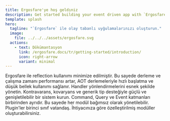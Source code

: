 ```yaml
---
title: Ergosfare'ye hoş geldıniz
description: Get started building your event driven app with `Ergosfare`.
template: splash
hero:
  tagline: "`Ergosfare` ile olay tabanlı uyğulamalarınızı oluşturun."
  image:
    file: ../../../assets/ergosfare.svg
  actions:
    - text: Dökümantasyon
      link: /ergosfare.docs/tr/getting-started/introduction/
      icon: right-arrow
      variant: minimal
---
```



<CardGrid stagger> 
	<Card title="Reflection-Free" icon="zap"> 
  Ergosfare ile reflection kullanımı minimize edilmiştir. Bu sayede derleme ve çalışma zamanı performansı artar, AOT derlemeleriyle hızlı başlatma ve düşük bellek kullanımı sağlanır. 
</Card>
	<Card title="Polimorfik Dispatcher" icon="layers"> Handler yönlendirmelerini esnek şekilde yönetin. Kontravarans, kovaryans ve generik tip desteğiyle güçlü ve genişletilebilir bir sistem kurun. </Card>
	<Card title="CQRS Modüler Yapı" icon="grid"> Command, Query ve Event katmanları birbirinden ayrıdır. Bu sayede her modül bağımsız olarak yönetilebilir. </Card> 
	<Card title="Craftable Mimari" icon="puzzle-piece"> Plugin'ler birinci sınıf vatandaş. İhtiyacınıza göre özelleştirilmiş modüller oluşturabilirsiniz. </Card> 
</CardGrid>